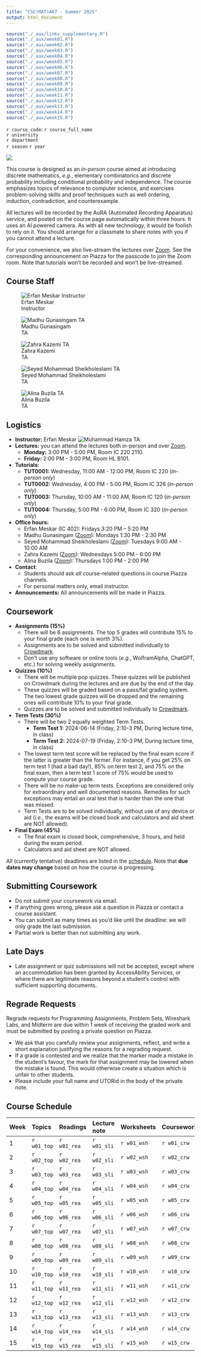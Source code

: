 ```yaml
---
title: "CSC(MAT)A67 - Summer 2025"
output: html_document
---
```



```r
source("./_aux/links_supplementary.R")
source("./_aux/week01.R")
source("./_aux/week02.R")
source("./_aux/week03.R")
source("./_aux/week04.R")
source("./_aux/week05.R")
source("./_aux/week06.R")
source("./_aux/week07.R")
source("./_aux/week08.R")
source("./_aux/week09.R")
source("./_aux/week10.R")
source("./_aux/week11.R")
source("./_aux/week12.R")
source("./_aux/week13.R")
source("./_aux/week14.R")
source("./_aux/week15.R")
```


::: {#header}
<span class="header-title">`r course_code`: `r course_full_name`<br></span>
<span class="header-subtitle">`r university`<br>`r department`<br>`r season` `r year`</span>

::: {#header-image .img}
![](./images/favicon.png)
::: 
:::


This course is designed as an *in-person* course aimed at introducing discrete mathematics, *e.g.*, elementary combinatorics and discrete probability including conditional probability and independence. The course emphasizes topics of relevance to computer science, and exercises problem-solving skills and proof techniques such as well ordering, induction, contradiction, and counterexample.

All lectures will be recorded by the AuRA (Automated Recording Apparatus) service, and posted on the course page automatically within three hours. It uses an AI powered camera. As with all new technology, it would be foolish to rely on it. You should arrange for a classmate to share notes with you if you cannot attend a lecture.

For your convenience, we also live-stream the lectures over [Zoom](`r zoom_lec_l`). See the corresponding announcement on Piazza for the passcode to join the Zoom room. Note that tutorials won't be recorded
and won't be live-streamed.

## Course Staff

::: {#shuffleleft-container .col .sec}

::: instructorphoto
![Erfan Meskar<br>Instructor](./images/erfan_img3.png)
:::
::: instructorphoto
![Madhu Gunasingam<br>TA](./images/empty.png)
:::
::: instructorphoto
![Zahra Kazemi<br>TA](./images/empty.png)
:::
::: instructorphoto
![Seyed Mohammad Sheikholeslami<br>TA](./images/mohammad.jpeg)
:::
::: instructorphoto
![Alina Buzila<br>TA](./images/empty.png)
:::


:::


::: sechighlight
::: {#logistics .container .sec}
## Logistics
- **Instructor:** Erfan Meskar ![Muhammad Hamza<br>TA](./images/erfan_email.jpg)
- **Lectures:** you can attend the lectures both in-person and 
over [Zoom](`r zoom_lec_l`).
  - **Monday:** 3:00 PM - 5:00 PM, Room IC 220 2110.
  - **Friday:** 2:00 PM - 3:00 PM, Room HL B101.
- **Tutorials:** 
  - **TUT0001:** Wednesday, 11:00 AM - 12:00 PM, Room IC 220 (*in-person only*)
  - **TUT0002:** Wednesday, 4:00 PM - 5:00 PM, Room IC 326 (*in-person only*)
  - **TUT0003:** Thursday, 10:00 AM - 11:00 AM, Room IC 120 (*in-person only*)
  - **TUT0004:** Thursday, 5:00 PM - 6:00 PM, Room IC 320 (*in-person only*)
- **Office hours:**
  - Erfan Meskar (IC 402): Fridays 3:20 PM – 5:20 PM
  - Madhu Gunasingam ([Zoom](https://utoronto.zoom.us/j/86491105607)): Mondays 1:30 PM - 2:30 PM
  - Seyed Mohammad Sheikholeslami ([Zoom](https://utoronto.zoom.us/j/83810592356)): Tuesdays 9:00 AM - 10:00 AM
  - Zahra Kazemi ([Zoom](https://utoronto.zoom.us/j/86527194152)): Wednesdays 5:00 PM - 6:00 PM
  - Alina Buzila ([Zoom](https://utoronto.zoom.us/j/85947698810)): Thursdays 1:00 PM - 2:00 PM
- **Contact**: 
  - Students should ask *all* course-related questions in course Piazza 
  channels. <br>
  - For personal matters only, email instructor.
-   **Announcements:** All announcements will be made in Piazza.
:::
:::


::: {#coursework .container .sec}
## Coursework
  - **Assignments (15%)**
    - There will be 6 assignments. The top 5 grades will contribute 15% to your final grade (each one is worth 3%).
    - Assignments are to be solved and submitted individually to [Crowdmark](`r crowdmark_l`).
    - Don't use any software or online tools (*e.g.*, WolframAlpha, ChatGPT, etc.) for solving weekly assignments.
  - **Quizzes (10%)**
    - There will be multiple pop quizzes. These quizzes will be published on Crowdmark during the lectures and are due by the end of the day.
    - These quizzes will be graded based on a pass/fail grading system. The two lowest grade quizzes will be dropped and the remaining ones will contribute 10% to your final grade.
    - Quizzes are to be solved and submitted individually to [Crowdmark](`r crowdmark_l`).
  - **Term Tests (30%)**
    - There will be two 2 equally weighted Term Tests.
      - **Term Test 1:** 2024-06-14 (Friday, 2:10-3 PM, During lecture time, in class)
      - **Term Test 2:** 2024-07-19 (Friday, 2:10-3 PM, During lecture time, in class)
    - The lowest term test score will be replaced by the final exam score if the latter is greater than the former. For instance, if you get 25% on term test 1 (had a bad day!), 85% on term test 2, and 75% on the final exam, then a term test 1 score of 75% would be used to compute your course grade.
    - There will be no make-up term tests. Exceptions are considered only for extraordinary and well documented reasons. Remedies for such exceptions may entail an oral test that is harder than the one that was missed.
    - Term Tests are to be solved individually, without use of any device or aid (*i.e.*, the exams will be closed book and calculators and aid sheet are NOT allowed).
  - **Final Exam (45%)**
    - The final exam is closed book, comprehensive, 3 hours, and held during 
    the exam period.
    - Calculators and aid sheet are NOT allowed.

All (currently tentative) deadlines are listed in the [schedule](#schedule). 
Note that **due dates may change** based on how the course is progressing.
:::

::: {#submitting .container .sec}
##  Submitting Coursework
- Do not submit your coursework via email.
- If anything goes wrong, please ask a question in Piazza or contact a course 
assistant.
- You can submit as many times as you'd like until the deadline: we will only 
grade the last submission.
- Partial work is better than not submitting any work.
:::

::: {#latedays .container .sec}
## Late Days
- Late assignment or quiz submissions will not be accepted, except where an accommodation has been granted by AccessAbility Services, or where there are legitimate reasons beyond a student’s control with sufficient supporting documents.
:::

::: {#sylremark .container .sec}
## Regrade Requests

Regrade requests for Programming Assignments, Problem Sets, Wireshark Labs, 
and Midterm are due within 1 week of receiving the graded work and must be 
submitted by posting a private question on Piazza.

  - We ask that you carefully review your assignments, reflect, and write a 
  short explanation justifying the reasons for a regrading request.
  - If a grade is contested and we realize that the marker made a mistake in the
  student's favour, the mark for that assignment may be lowered when the mistake
  is found. This would otherwise create a situation which is unfair to other
  students.
  - Please include your full name and UTORid in the body of the private note.
:::

::: {#schedule .container .sec}

## Course Schedule

|Week | Topics        | Readings| Lecture note| Worksheets       | Coursework
|:----|:--------------|:--------|:------------|:-----------------|:------------------------
|1    | `r w01_top`      | `r w01_rea` | `r w01_sli`| `r w01_wsh`| `r w01_crw`               
|2    | `r w02_top`      | `r w02_rea` | `r w02_sli`| `r w02_wsh`| `r w02_crw`  
|3    | `r w03_top`      | `r w03_rea` | `r w03_sli`| `r w03_wsh`| `r w03_crw`              
|4    | `r w04_top`      | `r w04_rea` | `r w04_sli`| `r w04_wsh`| `r w04_crw`             
|5    | `r w05_top`      | `r w05_rea` | `r w05_sli`| `r w05_wsh`| `r w05_crw`              
|6    | `r w06_top`      | `r w06_rea` | `r w06_sli`| `r w06_wsh`| `r w06_crw`
|7    | `r w07_top`      | `r w07_rea` | `r w07_sli`| `r w07_wsh`| `r w07_crw`              
|8    | `r w08_top`      | `r w08_rea` | `r w08_sli`| `r w08_wsh`| `r w08_crw`              
|9    | `r w09_top`      | `r w09_rea` | `r w09_sli`| `r w09_wsh`| `r w09_crw`              
|10   | `r w10_top`      | `r w10_rea` | `r w10_sli`| `r w10_wsh`| `r w10_crw`              
|11   | `r w11_top`      | `r w11_rea` | `r w11_sli`| `r w11_wsh`| `r w11_crw` 
|12   | `r w12_top`      | `r w12_rea` | `r w12_sli`| `r w12_wsh`| `r w12_crw` 
|13   | `r w13_top`      | `r w13_rea` | `r w13_sli`| `r w13_wsh`| `r w13_crw` 
|14   | `r w14_top`      | `r w14_rea` | `r w14_sli`| `r w14_wsh`| `r w14_crw` 
|15   | `r w15_top`      | `r w15_rea` | `r w15_sli`| `r w15_wsh`| `r w15_crw` 


:::
